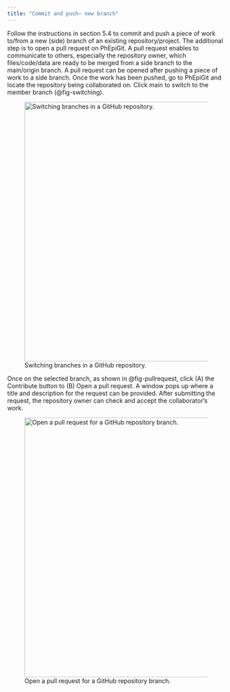 ```yaml
---
title: "Commit and push– new branch"
---
```


Follow the instructions in section 5.4 to commit and push a piece of work to/from a new (side) branch of an existing repository/project. The additional step is to open a pull request on PhEpiGit. A pull request enables to communicate to others, especially the repository owner, which files/code/data are ready to be merged from a side branch to the main/origin branch.
A pull request can be opened after pushing a piece of work to a side branch. Once the work has been pushed, go to PhEpiGit and locate the repository being collaborated on. Click main to switch to the member branch (@fig-switching).

![Switching branches in a GitHub repository.](images/switching.svg){#fig-switching .absolute top=160 left=380 width="600"}


Once on the selected branch, as shown in @fig-pullrequest, click (A) the Contribute button to (B) Open a pull request. A window pops up where a title and description for the request can be provided. After submitting the request, the repository owner can check and accept the collaborator’s work.

![Open a pull request for a GitHub repository branch.](images/pullrequest.svg){#fig-pullrequest .absolute top=160 left=380 width="600"}